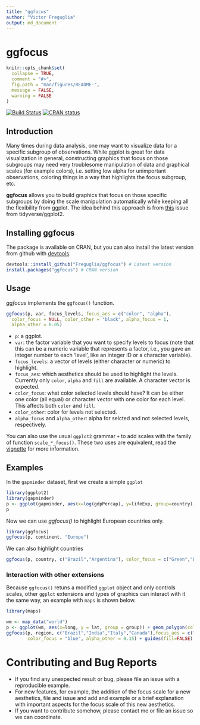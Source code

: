 ```yaml
---
title: "ggfocus"
author: "Victor Freguglia"
output: md_document
---
```


# ggfocus

```r
knitr::opts_chunk$set(
  collapse = TRUE,
  comment = "#>",
  fig.path = "man/figures/README-",
  message = FALSE,
  warning = FALSE
)
```

<!-- badges: start -->
[![Build Status](https://travis-ci.org/Freguglia/ggfocus.svg?branch=master)](https://travis-ci.org/Freguglia/ggfocus)
[![CRAN status](http://www.r-pkg.org/badges/version-last-release/ggfocus)](https://cran.r-project.org/package=ggfocus)
<!-- badges: end -->

## Introduction

Many times during data analysis, one may want to visualize data for a specific subgroup of observations. While ggplot is great for data visualization in general, constructing graphics that focus on those subgroups may need very troublesome manipulation of data and graphical scales (for example colors), i.e. setting low alpha for unimportant observations, coloring things in a way that highlights the focus subgroup, etc.

**ggfocus** allows you to build graphics that focus on those specific subgroups by doing the scale manipulation automatically while keeping all the flexibility from ggplot. The idea behind this approach is from [this](https://github.com/tidyverse/ggplot2/issues/2627) issue from tidyverse/ggplot2.


## Installing ggfocus

The package is available on CRAN, but you can also install the latest version from github with [devtools](https://github.com/hadley/devtools).

```r
devtools::install_github("Freguglia/ggfocus") # Latest version
install.packages("ggfocus") # CRAN version
```

## Usage 

*ggfocus* implements the `ggfocus()` function.

```r
ggfocus(p, var, focus_levels, focus_aes = c("color", "alpha"),
  color_focus = NULL, color_other = "black", alpha_focus = 1,
  alpha_other = 0.05)
```

- `p`: a ggplot.
- `var`: the factor variable that you want to specify levels to focus (note that this can be a numeric variable that represents a factor, i.e., you gave an integer number to each 'level', like an integer ID or a character variable).
- `focus_levels`: a vector of levels (either character or numeric) to highlight.
- `focus_aes`: which aesthetics should be used to highlight the levels. Currently only `color`, `alpha` and `fill` are available. A character vector is expected.
- `color_focus`: what color selected levels should have? It can be either one color (all equal) or character vector with one color for each level. This affects both `color` and `fill`.
- `color_other`: color for levels not selected.
- `alpha_focus` and `alpha_other`: alpha for selcted and not selected levels, respectively.

 You can also use the usual `ggplot2` grammar `+` to add scales with the family of function `scale_*_focus()`. These two uses are equivalent, read the [vignette](vignettes/a-quick-guide-to-ggfocus.html) for more information.


## Examples

In the `gapminder` dataset, first we create a simple `ggplot`
```r
library(ggplot2)
library(gapminder)
p <- ggplot(gapminder, aes(x=log(gdpPercap), y=lifeExp, group=country)) + geom_line()
p
```

Now we can use *ggfocus()* to highlight European countries only.
```r
library(ggfocus)
ggfocus(p, continent, "Europe")
```

We can also highlight countries
```r
ggfocus(p, country, c("Brazil","Argentina"), color_focus = c("Green","Blue"))
```

### Interaction with other extensions

Because `ggfocus()` retuns a modified `ggplot` object and only controls scales, other `ggplot` extensions and types of graphics can interact with it the same way, an example with `maps` is shown below.

```r
library(maps)

wm <- map_data("world")
p <- ggplot(wm, aes(x=long, y = lat, group = group)) + geom_polygon(color="black") + theme_void()
ggfocus(p, region, c("Brazil","India","Italy","Canada"),focus_aes = c("fill","alpha"),
        color_focus = "blue", alpha_other = 0.15) + guides(fill=FALSE)
```

# Contributing and Bug Reports

 - If you find any unexpected result or bug, please file an issue with a reproducible example.
 - For new features, for example, the addition of the focus scale for a new aesthetics, file and issue and add and example or a brief explanation with important aspects for the focus scale of this new aesthetics.
 - If you want to contribute somehow, please contact me or file an issue so we can coordinate.

